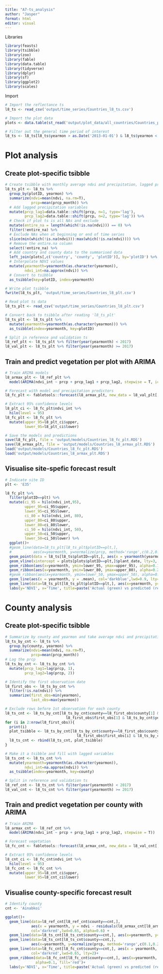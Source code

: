 ```yaml
---
title: "A7-ts_analysis"
author: "Jasper"
format: html
editor: visual
---
```


Libraries
```r
library(feasts)
library(tsibble)
library(zoo)
library(fable)
library(data.table)
library(tidyverse)
library(dplyr)
library(sf)
library(ggplot2)
library(scales)
```

Import 
```r
# Import the reflectance ts 
l8_ts <- read_csv('output/time_series/Countries_l8_ts.csv')

# Import the plot data
plots <- data.table(st_read('output/plot_data/all_countries/Countries_plots_final.GeoJSON'))

# Filter out the general time period of interest
l8_ts <- l8_ts[l8_ts$yearmon > as.Date('2013-01-01') & l8_ts$yearmon < as.Date('2022-11-01')] # start L8 observation
```

# Plot analysis
## Create plot-specific tsibble 
```r
# Create tsibble with monthly average ndvi and precipitation, lagged precipitation and interpolate the missing NDVI values
l8_ts_plt <- l8_ts %>% 
  group_by(plotID, yearmon) %>% 
  summarize(ndvi=mean(ndvi, na.rm=T),
            prcp=mean(prcp_month)) %>% 
  # Add lagged precipitation variables
  mutate(prcp_lag1=data.table::shift(prcp, n=1, type='lag'),
         prcp_lag2=data.table::shift(prcp, n=2, type='lag')) %>% 
  # Check if plot ts is all NAs and exclude
  mutate(entire_na = length(which(!is.na(ndvi))) == 0) %>% 
  filter(!entire_na) %>% 
  # Exclude NAs when at beginning or end of time series
  slice(min(which(!is.na(ndvi))):max(which(!is.na(ndvi)))) %>% 
  # Remove the entire.na column
  select(!entire_na) %>% 
  # Add country and county data to the summarised data
  left_join(plots[,c('country', 'county', 'plotID')], by='plotID') %>% 
  # Interpolate NDVI values
  mutate(yearmonth=yearmonth(as.character(yearmon)),
         ndvi_int=na.approx(ndvi)) %>% 
  # Convert to tsibble
  as_tsibble(key=plotID, index=yearmonth)

# Write plot tsibble
fwrite(l8_ts_plt, 'output/time_series/Countries_l8_plt.csv')

# Read plot ts data
l8_ts_plt <- read_csv('output/time_series/Countries_l8_plt.csv')

# Convert back to tsibble after reading 'l8_ts_plt'
l8_ts_plt <- l8_ts_plt %>% 
  mutate(yearmonth=yearmonth(as.character(yearmon))) %>% 
  as_tsibble(index=yearmonth, key=plotID)

# Split in reference and validation ts
l8_ref_plt <- l8_ts_plt %>% filter(year(yearmonth) < 2017)
l8_val_plt <- l8_ts_plt %>% filter(year(yearmonth) >= 2017)
```

## Train and predict vegetation per plot with ARIMA
```r
# Train ARIMA models
l8_armax_plt <- l8_ref_plt %>% 
  model(ARIMA(ndvi_int ~ prcp + prcp_lag1 + prcp_lag2, stepwise = T, ic='aic'))

# Forecast with model and precipitation predictors
l8_fc_plt <- fabletools::forecast(l8_armax_plt, new_data = l8_val_plt[,c('yearmonth', 'prcp', 'prcp_lag1', 'prcp_lag2', 'plotID')])

# Extract 95% confidence levels
l8_plt_ci <- l8_fc_plt$ndvi_int %>% 
  hilo(level = 95) 
l8_fc_plt <- l8_fc_plt %>% 
  mutate(upper_95=l8_plt_ci$upper,
         lower_95=l8_plt_ci$lower)

# Save the models and predictions
save(l8_fc_plt, file = 'output/models/Countries_l8_fc_plt.RDS')
save(l8_armax_plt, file = 'output/models/Countries_l8_armax_plt.RDS')
load('output/models/Countries_l8_fc_plt.RDS')
load('output/models/Countries_l8_armax_plt.RDS')
```

## Visualise site-spefic forecast result
```r
# Indicate site ID
plt <- 'E35'

l8_fc_plt %>% 
  filter(plotID==plt) %>% 
  mutate(ci_95 = hilo(ndvi_int,95),
         upper_95=ci_95$upper,
         lower_95=ci_95$lower,
         ci_80 = hilo(ndvi_int, 80),
         upper_80=ci_80$upper,
         lower_80=ci_80$lower,
         ci_50 = hilo(ndvi_int, 50),
         upper_50=ci_50$upper,
         lower_50=ci_50$lower) %>% 
  ggplot()+
  #geom_line(data=l8_ts_plt[l8_ts_plt$plotID==plt,], 
  #          aes(x=yearmonth, y=normalize(prcp, method='range',c(0.2,0.3))), col='blue')+
  geom_point(data = l8_ts[l8_ts$plotID==plt,], aes(x = yearmonth(yearmon), y = ndvi), alpha=0.2)+
  geom_vline(xintercept = plots[plots$plotID==plt,]$plant_date, lty=3, alpha=1)+
  geom_ribbon(aes(x=yearmonth, ymin=lower_95, ymax=upper_95), alpha=0.1, fill='blue')+
  geom_ribbon(aes(x=yearmonth, ymin=lower_80, ymax=upper_80), alpha=0.2, fill='blue')+
  #geom_ribbon(aes(x=yearmonth, ymin=lower_50, ymax=upper_50), alpha=0.3, fill='blue')+
  geom_line(aes(x = yearmonth, y = .mean), col='darkblue',lwd=0.9, lty=2)+
  geom_line(data=l8_ts_plt[l8_ts_plt$plotID==plt,], aes(x=yearmonth, y=ndvi_int), col='black',lwd=0.7)+
  labs(y='NDVI', x='Time', title=paste('Actual (green) vs predicted (red) vegetation including 95% CI'))
```



# County analysis
## Create plot-specific tsibble 
```r
# Summarize by county and yearmon and take average ndvi and precipitation
l8_ts_by_cnt <- l8_ts %>% 
  group_by(county, yearmon) %>% 
  summarize(ndvi=mean(ndvi, na.rm=T),
            prcp=mean(prcp_month)) 
# Lag the prcp
l8_ts_by_cnt <- l8_ts_by_cnt %>% 
  mutate(prcp_lag1=lag(prcp, 1),
         prcp_lag2=lag(prcp, 2))

# Identify the first observation date
l8_first_obs <- l8_ts_by_cnt %>%
  filter(!is.na(ndvi)) %>% 
  summarize(first_obs=min(yearmon),
            last_obs=max(yearmon))

# Exclude rows before 1st observation for each county
l8_ts_cnt <- l8_ts_by_cnt[l8_ts_by_cnt$county==l8_first_obs$county[1] & l8_ts_by_cnt$yearmon >= 
                            l8_first_obs$first_obs[1] & l8_ts_by_cnt$yearmon <= l8_first_obs$last_obs[1],]
for (i in 2:nrow(l8_first_obs)){
  print(i)
  plot_tsibble <- l8_ts_by_cnt[l8_ts_by_cnt$county==l8_first_obs$county[i] & l8_ts_by_cnt$yearmon >= 
                                 l8_first_obs$first_obs[i] & l8_ts_by_cnt$yearmon <= l8_first_obs$last_obs[i],]
  l8_ts_cnt <- rbind(l8_ts_cnt, plot_tsibble)
}

# Make it a tsibble and fill with lagged variables
l8_ts_cnt <- l8_ts_cnt %>% 
  mutate(yearmonth=yearmonth(as.character(yearmon)),
         ndvi_int=na.approx(ndvi)) %>% 
  as_tsibble(index=yearmonth, key=county)

# Split in reference and validation ts
l8_ref_cnt <- l8_ts_cnt %>% filter(year(yearmonth) < 2017)
l8_val_cnt <- l8_ts_cnt %>% filter(year(yearmonth) >= 2017)
```

## Train and predict vegetation per county with ARIMA
```r
# Train ARIMA
l8_armax_cnt <- l8_ref_cnt %>%
  model(ARIMA(ndvi_int ~ prcp + prcp_lag1 + prcp_lag2, stepwise = T))

# Forecast vegetation 
l8_fc_cnt <- fabletools::forecast(l8_armax_cnt, new_data = l8_val_cnt[,c('yearmonth', 'prcp', 'prcp_lag1', 'prcp_lag2', 'county')])

# Extract 95% confidence levels
l8_cnt_ci <- l8_fc_cnt$ndvi_int %>% 
  hilo(level = 95) 
l8_fc_cnt <- l8_fc_cnt %>% 
  mutate(upper_95=l8_cnt_ci$upper,
         lower_95=l8_cnt_ci$lower)
```

## Visualise county-specific forecast result
```r
# Identify county
cnt <- 'Ainabkoi'

ggplot()+
  geom_line(data=l8_ref_cnt[l8_ref_cnt$county==cnt,], 
            aes(x = yearmonth, y = ndvi - residuals(l8_armax_cnt[l8_armax_cnt$county==cnt,])$.resid), 
            col='darkred',lwd=0.65, alpha=0.6) +
  geom_line(data=l8_ts_cnt[l8_ts_cnt$county==cnt,], aes(x=yearmonth, y=ndvi_int), col='darkgreen',lwd=0.7)+
  geom_line(data=l8_ts_cnt[l8_ts_cnt$county==cnt,], 
            aes(x=yearmonth, y=normalize(prcp, method='range',c(0.1,0.2))), col='blue')+
  geom_line(data=l8_fc_cnt[l8_fc_cnt$county==cnt,], aes(x = yearmonth, y = .mean), 
            col='darkred',lwd=0.65, lty=2)+
  geom_ribbon(data=l8_fc_cnt[l8_fc_cnt$county==cnt,], aes(x=yearmonth, ymin=lower_95, ymax=upper_95),
              alpha=0.1, fill='red')+
  labs(y='NDVI', x='Time', title=paste('Actual (green) vs predicted (red) NDVI in',cnt,'including 95% CI'))
```
